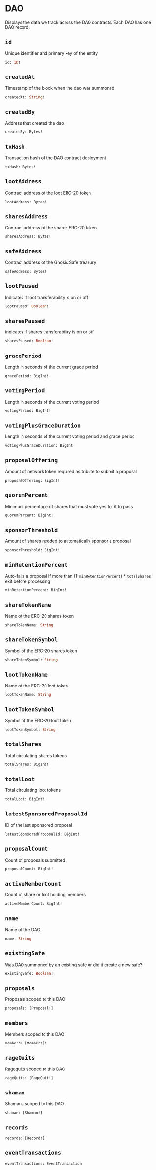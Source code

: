 # DAO

Displays the data we track across the DAO contracts. Each DAO has one DAO record.

## `id`

Unique identifier and primary key of the entity

```graphql
id: ID!
```

## `createdAt`

Timestamp of the block when the dao was summoned

```graphql
createdAt: String!
```

## `createdBy`

Address that created the dao

```graphql
createdBy: Bytes!
```

## `txHash`

Transaction hash of the DAO contract deployment

```graphql
txHash: Bytes!
```

## `lootAddress`

Contract address of the loot ERC-20 token

```graphql
lootAddress: Bytes!
```

## `sharesAddress`

Contract address of the shares ERC-20 token

```graphql
sharesAddress: Bytes!
```

## `safeAddress`

Contract address of the Gnosis Safe treasury

```graphql
safeAddress: Bytes!
```

## `lootPaused`

Indicates if loot transferability is on or off

```graphql
lootPaused: Boolean!
```

## `sharesPaused`

Indicates if shares transferability is on or off

```graphql
sharesPaused: Boolean!
```

## `gracePeriod`

Length in seconds of the current grace period

```graphql
gracePeriod: BigInt!
```

## `votingPeriod`

Length in seconds of the current voting period

```graphql
votingPeriod: BigInt!
```

## `votingPlusGraceDuration`

Length in seconds of the current voting period and grace period

```graphql
votingPlusGraceDuration: BigInt!
```

## `proposalOffering`

Amount of network token required as tribute to submit a proposal

```graphql
proposalOffering: BigInt!
```

## `quorumPercent`

Minimum percentage of shares that must vote yes for it to pass

```graphql
quorumPercent: BigInt!
```

## `sponsorThreshold`

Amount of shares needed to automatically sponsor a proposal

```graphql
sponsorThreshold: BigInt!
```

## `minRetentionPercent`

Auto-fails a proposal if more than (1-`minRetentionPercent`) \* `totalShares` exit before processing

```graphql
minRetentionPercent: BigInt!
```

## `shareTokenName`

Name of the ERC-20 shares token

```graphql
shareTokenName: String
```

## `shareTokenSymbol`

Symbol of the ERC-20 shares token

```graphql
shareTokenSymbol: String
```

## `lootTokenName`

Name of the ERC-20 loot token

```graphql
lootTokenName: String
```

## `lootTokenSymbol`

Symbol of the ERC-20 loot token

```graphql
lootTokenSymbol: String
```

## `totalShares`

Total circulating shares tokens

```graphql
totalShares: BigInt!
```

## `totalLoot`

Total circulating loot tokens

```graphql
totalLoot: BigInt!
```

## `latestSponsoredProposalId`

ID of the last sponsored proposal

```graphql
latestSponsoredProposalId: BigInt!
```

## `proposalCount`

Count of proposals submitted

```graphql
proposalCount: BigInt!
```

## `activeMemberCount`

Count of share or loot holding members

```graphql
activeMemberCount: BigInt!
```

## `name`

Name of the DAO

```graphql
name: String
```

## `existingSafe`

Was DAO summoned by an existing safe or did it create a new safe?

```graphql
existingSafe: Boolean!
```

## `proposals`

Proposals scoped to this DAO

```graphql
proposals: [Proposal!]
```

## `members`

Members scoped to this DAO

```graphql
members: [Member!]!
```

## `rageQuits`

Ragequits scoped to this DAO

```graphql
rageQuits: [RageQuit!]
```

## `shaman`

Shamans scoped to this DAO

```graphql
shaman: [Shaman!]
```

## `records`

```graphql
records: [Record!]
```

## `eventTransactions`

```graphql
eventTransactions: EventTransaction
```
